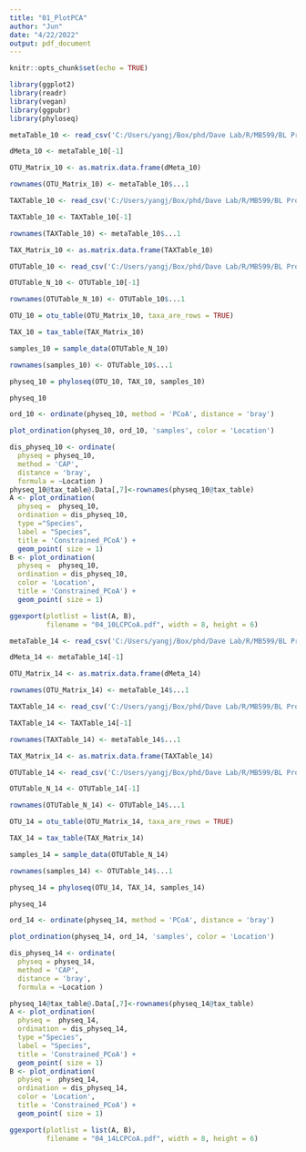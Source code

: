 ---
title: "01_PlotPCA"
author: "Jun"
date: "4/22/2022"
output: pdf_document
---

```{r setup, include=FALSE}
knitr::opts_chunk$set(echo = TRUE)
```


```{r}
library(ggplot2)
library(readr)
library(vegan)
library(ggpubr)
library(phyloseq)
```


```{r}
metaTable_10 <- read_csv('C:/Users/yangj/Box/phd/Dave Lab/R/MB599/BL Project/04 PCoA/04_10LC_OTU.csv')

dMeta_10 <- metaTable_10[-1]

OTU_Matrix_10 <- as.matrix.data.frame(dMeta_10)

rownames(OTU_Matrix_10) <- metaTable_10$...1

TAXTable_10 <- read_csv('C:/Users/yangj/Box/phd/Dave Lab/R/MB599/BL Project/04 PCoA/04_10LC_pretend_TAX.csv')

TAXTable_10 <- TAXTable_10[-1]

rownames(TAXTable_10) <- metaTable_10$...1

TAX_Matrix_10 <- as.matrix.data.frame(TAXTable_10)

OTUTable_10 <- read_csv('C:/Users/yangj/Box/phd/Dave Lab/R/MB599/BL Project/04 PCoA/04_10LC_OTU_Table.csv')

OTUTable_N_10 <- OTUTable_10[-1]

rownames(OTUTable_N_10) <- OTUTable_10$...1

```

```{r}
OTU_10 = otu_table(OTU_Matrix_10, taxa_are_rows = TRUE)

TAX_10 = tax_table(TAX_Matrix_10)

samples_10 = sample_data(OTUTable_N_10)

rownames(samples_10) <- OTUTable_10$...1

physeq_10 = phyloseq(OTU_10, TAX_10, samples_10)

physeq_10
```

```{r}
ord_10 <- ordinate(physeq_10, method = 'PCoA', distance = 'bray')

plot_ordination(physeq_10, ord_10, 'samples', color = 'Location')
```

```{r}
dis_physeq_10 <- ordinate(
  physeq = physeq_10,
  method = 'CAP',
  distance = 'bray',
  formula = ~Location )
physeq_10@tax_table@.Data[,7]<-rownames(physeq_10@tax_table)
A <- plot_ordination(
  physeq =  physeq_10,
  ordination = dis_physeq_10,
  type ="Species",
  label = "Species",
  title = 'Constrained_PCoA') +
  geom_point( size = 1)
B <- plot_ordination(
  physeq =  physeq_10,
  ordination = dis_physeq_10,
  color = 'Location',
  title = 'Constrained_PCoA') +
  geom_point( size = 1)

ggexport(plotlist = list(A, B), 
         filename = "04_10LCPCoA.pdf", width = 8, height = 6)

```

```{r}
metaTable_14 <- read_csv('C:/Users/yangj/Box/phd/Dave Lab/R/MB599/BL Project/04 PCoA/04_14LC_OTU.csv')

dMeta_14 <- metaTable_14[-1]

OTU_Matrix_14 <- as.matrix.data.frame(dMeta_14)

rownames(OTU_Matrix_14) <- metaTable_14$...1

TAXTable_14 <- read_csv('C:/Users/yangj/Box/phd/Dave Lab/R/MB599/BL Project/04 PCoA/04_14LC_pretend_TAX.csv')

TAXTable_14 <- TAXTable_14[-1]

rownames(TAXTable_14) <- metaTable_14$...1

TAX_Matrix_14 <- as.matrix.data.frame(TAXTable_14)

OTUTable_14 <- read_csv('C:/Users/yangj/Box/phd/Dave Lab/R/MB599/BL Project/04 PCoA/04_14LC_OTU_Table.csv')

OTUTable_N_14 <- OTUTable_14[-1]

rownames(OTUTable_N_14) <- OTUTable_14$...1

```

```{r}
OTU_14 = otu_table(OTU_Matrix_14, taxa_are_rows = TRUE)

TAX_14 = tax_table(TAX_Matrix_14)

samples_14 = sample_data(OTUTable_N_14)

rownames(samples_14) <- OTUTable_14$...1

physeq_14 = phyloseq(OTU_14, TAX_14, samples_14)

physeq_14
```

```{r}
ord_14 <- ordinate(physeq_14, method = 'PCoA', distance = 'bray')

plot_ordination(physeq_14, ord_14, 'samples', color = 'Location')
```

```{r}
dis_physeq_14 <- ordinate(
  physeq = physeq_14,
  method = 'CAP',
  distance = 'bray',
  formula = ~Location )

physeq_14@tax_table@.Data[,7]<-rownames(physeq_14@tax_table)
A <- plot_ordination(
  physeq =  physeq_14,
  ordination = dis_physeq_14,
  type ="Species",
  label = "Species",
  title = 'Constrained_PCoA') +
  geom_point( size = 1)
B <- plot_ordination(
  physeq =  physeq_14,
  ordination = dis_physeq_14,
  color = 'Location',
  title = 'Constrained_PCoA') +
  geom_point( size = 1)

ggexport(plotlist = list(A, B), 
         filename = "04_14LCPCoA.pdf", width = 8, height = 6)
```
